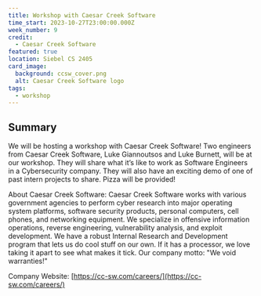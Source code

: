 ```yaml
---
title: Workshop with Caesar Creek Software
time_start: 2023-10-27T23:00:00.000Z
week_number: 9
credit:
  - Caesar Creek Software
featured: true
location: Siebel CS 2405
card_image:
  background: ccsw_cover.png
  alt: Caesar Creek Software logo
tags:
  - workshop
---
```

## Summary

We will be hosting a workshop with Caesar Creek Software! Two engineers from Caesar Creek Software, Luke Giannoutsos and Luke Burnett, will be at our workshop. They will share what it’s like to work as Software Engineers in a Cybersecurity company. They will also have an exciting demo of one of past intern projects to share. Pizza will be provided!

About Caesar Creek Software: Caesar Creek Software works with various government agencies to perform cyber research into major operating system platforms, software security products, personal computers, cell phones, and networking equipment. We specialize in offensive information operations, reverse engineering, vulnerability analysis, and exploit development. We have a robust Internal Research and Development program that lets us do cool stuff on our own. If it has a processor, we love taking it apart to see what makes it tick. Our company motto: "We void warranties!"

Company Website: [https://cc-sw.com/careers/](https://cc-sw.com/careers/)
